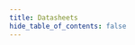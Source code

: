 ```yaml
---
title: Datasheets
hide_table_of_contents: false
---
```



<DownloadCard
  title="Revision 5"
  subtitle="Last updated 18th Jan, 2025"
  context="For Pilot users"
  downloadLink="https://web-assets.mecha.so/developers-v1/comet/resources/mecha-comet-datasheet-18-jan.pdf"
/>

<DownloadCard
  title="Revision 6 ✨"
  subtitle="Last updated 12th Mar, 2025"
  context="Next Revision"
  downloadLink="https://web-assets.mecha.so/mecha-comet-datasheet-12march.pdf"
/>
